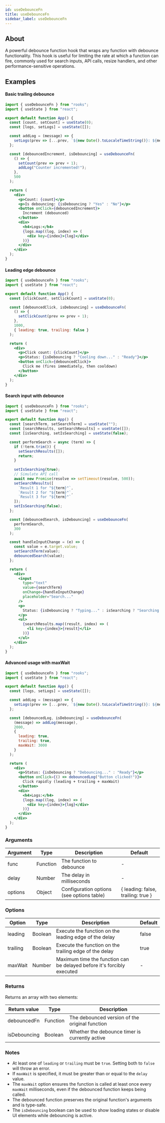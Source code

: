 ```yaml
---
id: useDebounceFn
title: useDebounceFn
sidebar_label: useDebounceFn
---
```


## About

A powerful debounce function hook that wraps any function with debounce functionality. This hook is useful for limiting the rate at which a function can fire, commonly used for search inputs, API calls, resize handlers, and other performance-sensitive operations.

[//]: # "Main"

## Examples

#### Basic trailing debounce

```jsx
import { useDebounceFn } from "rooks";
import { useState } from "react";

export default function App() {
  const [count, setCount] = useState(0);
  const [logs, setLogs] = useState([]);

  const addLog = (message) => {
    setLogs(prev => [...prev, `${new Date().toLocaleTimeString()}: ${message}`]);
  };

  const [debouncedIncrement, isDebouncing] = useDebounceFn(
    () => {
      setCount(prev => prev + 1);
      addLog("Counter incremented!");
    },
    500
  );

  return (
    <div>
      <p>Count: {count}</p>
      <p>Is debouncing: {isDebouncing ? "Yes" : "No"}</p>
      <button onClick={debouncedIncrement}>
        Increment (debounced)
      </button>
      <div>
        <h4>Logs:</h4>
        {logs.map((log, index) => (
          <div key={index}>{log}</div>
        ))}
      </div>
    </div>
  );
}
```

#### Leading edge debounce

```jsx
import { useDebounceFn } from "rooks";
import { useState } from "react";

export default function App() {
  const [clickCount, setClickCount] = useState(0);

  const [debouncedClick, isDebouncing] = useDebounceFn(
    () => {
      setClickCount(prev => prev + 1);
    },
    1000,
    { leading: true, trailing: false }
  );

  return (
    <div>
      <p>Click count: {clickCount}</p>
      <p>Status: {isDebouncing ? "Cooling down..." : "Ready"}</p>
      <button onClick={debouncedClick}>
        Click me (fires immediately, then cooldown)
      </button>
    </div>
  );
}
```

#### Search input with debounce

```jsx
import { useDebounceFn } from "rooks";
import { useState } from "react";

export default function App() {
  const [searchTerm, setSearchTerm] = useState("");
  const [searchResults, setSearchResults] = useState([]);
  const [isSearching, setIsSearching] = useState(false);

  const performSearch = async (term) => {
    if (!term.trim()) {
      setSearchResults([]);
      return;
    }
    
    setIsSearching(true);
    // Simulate API call
    await new Promise(resolve => setTimeout(resolve, 500));
    setSearchResults([
      `Result 1 for "${term}"`,
      `Result 2 for "${term}"`,
      `Result 3 for "${term}"`
    ]);
    setIsSearching(false);
  };

  const [debouncedSearch, isDebouncing] = useDebounceFn(
    performSearch,
    300
  );

  const handleInputChange = (e) => {
    const value = e.target.value;
    setSearchTerm(value);
    debouncedSearch(value);
  };

  return (
    <div>
      <input
        type="text"
        value={searchTerm}
        onChange={handleInputChange}
        placeholder="Search..."
      />
      <p>
        Status: {isDebouncing ? "Typing..." : isSearching ? "Searching..." : "Ready"}
      </p>
      <ul>
        {searchResults.map((result, index) => (
          <li key={index}>{result}</li>
        ))}
      </ul>
    </div>
  );
}
```

#### Advanced usage with maxWait

```jsx
import { useDebounceFn } from "rooks";
import { useState } from "react";

export default function App() {
  const [logs, setLogs] = useState([]);

  const addLog = (message) => {
    setLogs(prev => [...prev, `${new Date().toLocaleTimeString()}: ${message}`]);
  };

  const [debouncedLog, isDebouncing] = useDebounceFn(
    (message) => addLog(message),
    2000,
    { 
      leading: true, 
      trailing: true, 
      maxWait: 3000 
    }
  );

  return (
    <div>
      <p>Status: {isDebouncing ? "Debouncing..." : "Ready"}</p>
      <button onClick={() => debouncedLog("Button clicked!")}>
        Click rapidly (leading + trailing + maxWait)
      </button>
      <div>
        <h4>Logs:</h4>
        {logs.map((log, index) => (
          <div key={index}>{log}</div>
        ))}
      </div>
    </div>
  );
}
```

### Arguments

| Argument | Type     | Description                                    | Default                              |
| -------- | -------- | ---------------------------------------------- | ------------------------------------ |
| func     | Function | The function to debounce                       | -                                    |
| delay    | Number   | The delay in milliseconds                      | -                                    |
| options  | Object   | Configuration options (see options table)     | { leading: false, trailing: true }   |

### Options

| Option   | Type    | Description                                                              | Default |
| -------- | ------- | ------------------------------------------------------------------------ | ------- |
| leading  | Boolean | Execute the function on the leading edge of the delay                   | false   |
| trailing | Boolean | Execute the function on the trailing edge of the delay                  | true    |
| maxWait  | Number  | Maximum time the function can be delayed before it's forcibly executed  | -       |

### Returns

Returns an array with two elements:

| Return value     | Type     | Description                                                                |
| ---------------- | -------- | -------------------------------------------------------------------------- |
| debouncedFn      | Function | The debounced version of the original function                             |
| isDebouncing     | Boolean  | Whether the debounce timer is currently active                             |

### Notes

- At least one of `leading` or `trailing` must be `true`. Setting both to `false` will throw an error.
- If `maxWait` is specified, it must be greater than or equal to the `delay` value.
- The `maxWait` option ensures the function is called at least once every `maxWait` milliseconds, even if the debounced function keeps being called.
- The debounced function preserves the original function's arguments and is type-safe.
- The `isDebouncing` boolean can be used to show loading states or disable UI elements while debouncing is active.
